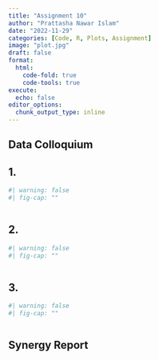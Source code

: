 ---
title: "Assignment 10"
author: "Prattasha Nawar Islam"
date: "2022-11-29"
categories: [Code, R, Plots, Assignment]
image: "plot.jpg"
draft: false
format:
  html:
    code-fold: true
    code-tools: true
execute:
  echo: false
editor_options: 
  chunk_output_type: inline
---

## Data Colloquium

## 1.

```{r Graph1}
#| warning: false
#| fig-cap: ""

```

``` yaml
```

## 2.

```{r Graph2}
#| warning: false
#| fig-cap: ""

```

``` yaml
```

## 3.

```{r}
#| warning: false
#| fig-cap: ""

```

``` yaml
```

## Synergy Report
